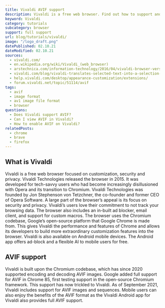 ```yaml
---
title: Vivaldi AVIF support
description: Vivaldi is a free web browser. Find out how to support and view AVIF images.
keyword: Vivaldi
category: tutorials
subcategory: browser
support: full support
url: blog/tutorials/vivaldi/
image: "/logo_draft.png"
datePublished: 02.10.21
dateModified: 02.10.21
sources:
  - vivaldi.com/
  - en.wikipedia.org/wiki/Vivaldi_(web_browser)
  - arstechnica.com/information-technology/2016/04/vivaldi-browser-version-1-0-released/
  - vivaldi.com/blog/vivaldi-translates-selected-text-into-a-selection-of-languages-more-privately/
  - help.vivaldi.com/desktop/appearance-customization/extensions/
  - forum.vivaldi.net/topic/51114/avif
tags:
  - avif
  - image format
  - av1 image file format
  - browser
questions:
  - Does Vivaldi support AVIF?
  - Can I view AVIF in Vivaldi?
  - How to enable AVIF on Vivaldi?
relatedPosts:
  - chrome
  - brave
  - firefox
---
```


## What is Vivaldi

Vivaldi is a free web browser focused on customization, security and privacy. Vivaldi Technologies released the browser in 2015. It was developed for tech-savvy users who had become increasingly disillusioned with Opera and its transition to Chromium. Vivaldi Technologies was founded by Jon Stephenson von Tetzchner, the co-founder and former CEO of Opera Software. A large part of the browser’s appeal is its focus on security and privacy. Vivaldi’s users love their commitment to not track your browsing data. The browser also includes an in-built ad blocker, email client, and support for custom macros. The browser uses the Chromium codebase, Google’s open-source platform that Google Chrome is made from. This gives Vivaldi the performance and features of Chrome and allows its developers to build more extraordinary customization features into the browser. Vivaldi is also available on Android mobile devices. The Android app offers ad-block and a flexible AI to mobile users for free.

## AVIF support

Vivaldi is built upon the Chromium codebase, which has since 2020 supported encoding and decoding AVIF images. Google added full support for AVIF in Chrome 85, first testing support in the open-source Chromium framework. This support has now trickled to Vivaldi. As of September 2021, Vivaldi includes support for AVIF images and sequences. Mobile users can also enjoy the benefits of the AVIF format as the Vivaldi Android app for Vivaldi also provides full AVIF support.
